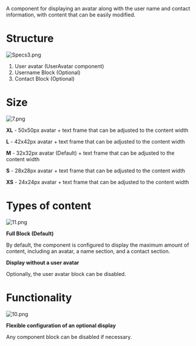 A component for displaying an avatar along with the user name and contact information, with content that can be easily modified.

# Structure

![Specs3.png](/static/images/design/User/Specs3.png)

1. User avatar (UserAvatar component)
2. Username Block (Optional)
3. Contact Block (Optional)

# Size

![7.png](/static/images/design/User/7.png)

**XL** - 50x50px avatar + text frame that can be adjusted to the content width

**L** - 42x42px avatar + text frame that can be adjusted to the content width

**M** - 32x32px avatar (Default) + text frame that can be adjusted to the content width

**S** - 28x28px avatar + text frame that can be adjusted to the content width

**XS** - 24x24px avatar + text frame that can be adjusted to the content width

# Types of content

![11.png](/static/images/design/User/11.png)

**Full Block (Default)**

By default, the component is configured to display the maximum amount of content, including an avatar, a name section, and a contact section.

**Display without a user avatar**

Optionally, the user avatar block can be disabled.

# Functionality

![10.png](/static/images/design/User/10.png)

**Flexible configuration of an optional display**

Any component block can be disabled if necessary.
